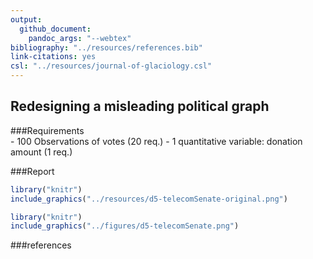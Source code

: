 ```yaml
---
output: 
  github_document: 
    pandoc_args: "--webtex"
bibliography: "../resources/references.bib"
link-citations: yes
csl: "../resources/journal-of-glaciology.csl"
---
```


## Redesigning a misleading political graph

###Requirements  
 - 100 Observations of votes (20 req.)
 - 1 quantitative variable: donation amount (1 req.)

###Report

```r
library("knitr")
include_graphics("../resources/d5-telecomSenate-original.png")
```

```r
library("knitr")
include_graphics("../figures/d5-telecomSenate.png")
```







###references
<div id="refs"></div>
